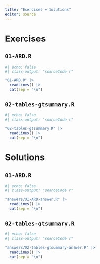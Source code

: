 ```yaml
---
title: "Exercises + Solutions"
editor: source
---
```


# Exercises


## `01-ARD.R`

```r
#| echo: false
#| class-output: "sourceCode r"

"01-ARD.R" |> 
  readLines() |> 
  cat(sep = "\n")
```


## `02-tables-gtsummary.R`

```r
#| echo: false
#| class-output: "sourceCode r"

"02-tables-gtsummary.R" |> 
  readLines() |> 
  cat(sep = "\n")
```


# Solutions

## `01-ARD.R`

```r
#| echo: false
#| class-output: "sourceCode r"

"answers/01-ARD-answer.R" |> 
  readLines() |> 
  cat(sep = "\n")
```


## `02-tables-gtsummary.R`

```r
#| echo: false
#| class-output: "sourceCode r"

"answers/02-tables-gtsummary-answer.R" |> 
  readLines() |> 
  cat(sep = "\n")
```
